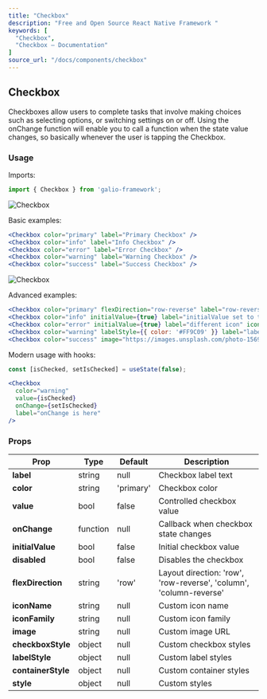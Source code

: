 ```yaml
---
title: "Checkbox"
description: "Free and Open Source React Native Framework "
keywords: [
  "Checkbox",
  "Checkbox – Documentation"
]
source_url: "/docs/components/checkbox"
---
```


## Checkbox

Checkboxes allow users to complete tasks that involve making choices such as selecting options, or switching settings on or off. Using the onChange function will enable you to call a function when the state value changes, so basically whenever the user is tapping the Checkbox.

### Usage

Imports:

```jsx
import { Checkbox } from 'galio-framework';
```

![Checkbox](/img/docs/checkbox/checkbox_simple.png)

Basic examples:

```jsx
<Checkbox color="primary" label="Primary Checkbox" />
<Checkbox color="info" label="Info Checkbox" />
<Checkbox color="error" label="Error Checkbox" />
<Checkbox color="warning" label="Warning Checkbox" />
<Checkbox color="success" label="Success Checkbox" />
```

![Checkbox](/img/docs/checkbox/checkbox_advanced.png)

Advanced examples:

```jsx
<Checkbox color="primary" flexDirection="row-reverse" label="row-reverse checkbox" />
<Checkbox color="info" initialValue={true} label="initialValue set to true" />
<Checkbox color="error" initialValue={true} label="different icon" iconFamily="font-awesome" iconName="plane" />
<Checkbox color="warning" labelStyle={{ color: '#FF9C09' }} label="labelStyle used here" />
<Checkbox color="success" image="https://images.unsplash.com/photo-1569780655478-ecffea4c165c?ixlib=rb-1.2.1" flexDirection="column-reverse"/>
```

Modern usage with hooks:

```jsx
const [isChecked, setIsChecked] = useState(false);

<Checkbox 
  color="warning" 
  value={isChecked}
  onChange={setIsChecked} 
  label="onChange is here" 
/>
```

### Props

| Prop              | Type    | Default       | Description                                                                                           |
| ----------------- | ------- | ------------- | ----------------------------------------------------------------------------------------------------- |
| **label**         | string  | null          | Checkbox label text                                                                                   |
| **color**         | string  | 'primary'     | Checkbox color                                                                                        |
| **value**         | bool    | false         | Controlled checkbox value                                                                             |
| **onChange**      | function| null          | Callback when checkbox state changes                                                                  |
| **initialValue**  | bool    | false         | Initial checkbox value                                                                                |
| **disabled**      | bool    | false         | Disables the checkbox                                                                                 |
| **flexDirection** | string  | 'row'         | Layout direction: 'row', 'row-reverse', 'column', 'column-reverse'                                    |
| **iconName**      | string  | null          | Custom icon name                                                                                      |
| **iconFamily**    | string  | null          | Custom icon family                                                                                    |
| **image**         | string  | null          | Custom image URL                                                                                      |
| **checkboxStyle** | object  | null          | Custom checkbox styles                                                                                |
| **labelStyle**    | object  | null          | Custom label styles                                                                                   |
| **containerStyle**| object  | null          | Custom container styles                                                                               |
| **style**         | object  | null          | Custom styles                                                                                         |

